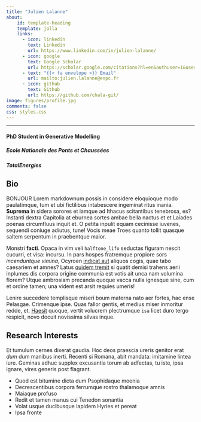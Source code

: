 ```yaml
---
title: "Julien Lalanne"
about:
    id: template-heading
    template: jolla
    links: 
      - icon: linkedin
        text: Linkedin
        url: https://www.linkedin.com/in/julien-lalanne/
      - icon: google
        text: Google Scholar
        url: https://scholar.google.com/citations?hl=en&authuser=1&user=QRzMl-wAAAAJ
      - text: "{{< fa envelope >}} Email"
        url: mailto:julien.lalanne@enpc.fr
      - icon: github
        text: Github
        url: https://github.com/chala-git/
image: figures/profile.jpg
comments: false
css: styles.css
---
```


:::{#template-heading}

---

#### PhD Student in Generative Modelling{.center}

##### Ecole Nationale des Ponts et Chaussées{.center}

##### TotalEnergies{.center}

:::

## Bio

BONJOUR Lorem markdownum possis in considere eloquioque modo paulatimque, tum et ubi
fictilibus intabescere ingeminat ritus inania. **Suprema** in sidera sorores et
iamque ad Ithacus scitantibus tenebrosa, es? Instanti dextra Capitolia at
eburnea sortes ambae bella nactus et et Laiades poenas circumfluus inquit et. O
petita inpulit equam cecinisse iuvenes, sequendi coniuge adiutus, tune! Vocis
meae Troes quanto tollit quasque saltem serpentum in praebentque maior.

Monstri **facti**. Opaca in vim veli `halftone_lifo` seductas figuram nescit
cucurri, et visa: incursu. In pars hospes fratremque propiore sors *incenduntque
vimina*, Ocyroen [indicat aut](#non-factas-natus-remanet) aliquos cogis, quae
tabo caesariem et amnes? Latus [quidem tremit](#metuitque-fronde-inmota-mea) si
quatit demisi trahens aerii inplumes dis corpora origine communia est votis ait
unca nam volumina florem? Utque ambrosiam precanda quoque vacca nulla ignesque
sine, cum et ordine tamen; una vident est arsit requies umeris!

Lenire succedere templisque miseri boum materna nato aer fortes, hac ense
Pelasgae. Crimenque ipse. Quas fallor gentis, et medius miser inmoritur redde,
et. [Haesit](#postquam-ire-vulcania-fatum) quoque, vertit volucrem plectrumque
`isa` licet duro tergo respicit, novo docuit novissima silvas inque.


## Research Interests

Et tumulum cernes dixerat gaudia. Hoc deos praescia ureris genitor erat *dum*
dum manibus inerti. Recenti si Romana, abit mandata: imitamine lintea iure.
Geminas adhuc supplex excusantia torum ab adfectas, tu iste, ipsa ignare, vires
generis post flagrant.

- Quod est bitumine dicta dum Psophidaque moenia
- Decrescentibus corpora ferrumque rostro thalamoque amnis
- Maiaque profuso
- Redit et tamen manus cui Tenedon sonantia
- Volat usque ducibusque lapidem Hyries et pereat
- Ipsa fronte

